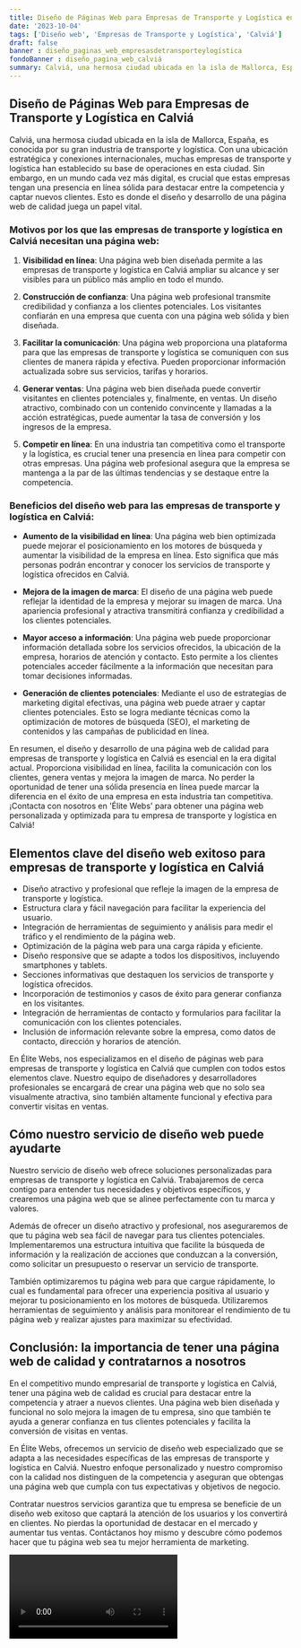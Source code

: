 ```yaml
---
title: Diseño de Páginas Web para Empresas de Transporte y Logística en Calviá
date: '2023-10-04'
tags: ['Diseño web', 'Empresas de Transporte y Logística', 'Calviá']
draft: false
banner : diseño_paginas_web_empresasdetransporteylogística
fondoBanner : diseño_pagina_web_calviá
summary: Calviá, una hermosa ciudad ubicada en la isla de Mallorca, España, es conocida por su gran industria de transporte y logística. Con una ubicación estratégica y conexiones internacionales, muchas empresas de transporte y logística han establecido su base de operaciones en esta ciudad. Sin embargo, en un mundo cada vez más digital, es crucial que estas empresas tengan una presencia en línea sólida para destacar entre la competencia y captar nuevos clientes. Esto es donde el diseño y desarrollo de una página web de calidad juega un papel vital.
---
```


## Diseño de Páginas Web para Empresas de Transporte y Logística en Calviá

Calviá, una hermosa ciudad ubicada en la isla de Mallorca, España, es conocida por su gran industria de transporte y logística. Con una ubicación estratégica y conexiones internacionales, muchas empresas de transporte y logística han establecido su base de operaciones en esta ciudad. Sin embargo, en un mundo cada vez más digital, es crucial que estas empresas tengan una presencia en línea sólida para destacar entre la competencia y captar nuevos clientes. Esto es donde el diseño y desarrollo de una página web de calidad juega un papel vital.

### Motivos por los que las empresas de transporte y logística en Calviá necesitan una página web:

1. **Visibilidad en línea**: Una página web bien diseñada permite a las empresas de transporte y logística en Calviá ampliar su alcance y ser visibles para un público más amplio en todo el mundo.

2. **Construcción de confianza**: Una página web profesional transmite credibilidad y confianza a los clientes potenciales. Los visitantes confiarán en una empresa que cuenta con una página web sólida y bien diseñada.

3. **Facilitar la comunicación**: Una página web proporciona una plataforma para que las empresas de transporte y logística se comuniquen con sus clientes de manera rápida y efectiva. Pueden proporcionar información actualizada sobre sus servicios, tarifas y horarios.

4. **Generar ventas**: Una página web bien diseñada puede convertir visitantes en clientes potenciales y, finalmente, en ventas. Un diseño atractivo, combinado con un contenido convincente y llamadas a la acción estratégicas, puede aumentar la tasa de conversión y los ingresos de la empresa.

5. **Competir en línea**: En una industria tan competitiva como el transporte y la logística, es crucial tener una presencia en línea para competir con otras empresas. Una página web profesional asegura que la empresa se mantenga a la par de las últimas tendencias y se destaque entre la competencia.

### Beneficios del diseño web para las empresas de transporte y logística en Calviá:

- **Aumento de la visibilidad en línea**: Una página web bien optimizada puede mejorar el posicionamiento en los motores de búsqueda y aumentar la visibilidad de la empresa en línea. Esto significa que más personas podrán encontrar y conocer los servicios de transporte y logística ofrecidos en Calviá.

- **Mejora de la imagen de marca**: El diseño de una página web puede reflejar la identidad de la empresa y mejorar su imagen de marca. Una apariencia profesional y atractiva transmitirá confianza y credibilidad a los clientes potenciales.

- **Mayor acceso a información**: Una página web puede proporcionar información detallada sobre los servicios ofrecidos, la ubicación de la empresa, horarios de atención y contacto. Esto permite a los clientes potenciales acceder fácilmente a la información que necesitan para tomar decisiones informadas.

- **Generación de clientes potenciales**: Mediante el uso de estrategias de marketing digital efectivas, una página web puede atraer y captar clientes potenciales. Esto se logra mediante técnicas como la optimización de motores de búsqueda (SEO), el marketing de contenidos y las campañas de publicidad en línea.

En resumen, el diseño y desarrollo de una página web de calidad para empresas de transporte y logística en Calviá es esencial en la era digital actual. Proporciona visibilidad en línea, facilita la comunicación con los clientes, genera ventas y mejora la imagen de marca. No perder la oportunidad de tener una sólida presencia en línea puede marcar la diferencia en el éxito de una empresa en esta industria tan competitiva. ¡Contacta con nosotros en 'Élite Webs' para obtener una página web personalizada y optimizada para tu empresa de transporte y logística en Calviá!

<GifSeo />

<Cta />

## Elementos clave del diseño web exitoso para empresas de transporte y logística en Calviá

- Diseño atractivo y profesional que refleje la imagen de la empresa de transporte y logística.
- Estructura clara y fácil navegación para facilitar la experiencia del usuario.
- Integración de herramientas de seguimiento y análisis para medir el tráfico y el rendimiento de la página web.
- Optimización de la página web para una carga rápida y eficiente.
- Diseño responsive que se adapte a todos los dispositivos, incluyendo smartphones y tablets.
- Secciones informativas que destaquen los servicios de transporte y logística ofrecidos.
- Incorporación de testimonios y casos de éxito para generar confianza en los visitantes.
- Integración de herramientas de contacto y formularios para facilitar la comunicación con los clientes potenciales.
- Inclusión de información relevante sobre la empresa, como datos de contacto, dirección y horarios de atención.

En Élite Webs, nos especializamos en el diseño de páginas web para empresas de transporte y logística en Calviá que cumplen con todos estos elementos clave. Nuestro equipo de diseñadores y desarrolladores profesionales se encargará de crear una página web que no solo sea visualmente atractiva, sino también altamente funcional y efectiva para convertir visitas en ventas.

## Cómo nuestro servicio de diseño web puede ayudarte

Nuestro servicio de diseño web ofrece soluciones personalizadas para empresas de transporte y logística en Calviá. Trabajaremos de cerca contigo para entender tus necesidades y objetivos específicos, y crearemos una página web que se alinee perfectamente con tu marca y valores.

Además de ofrecer un diseño atractivo y profesional, nos aseguraremos de que tu página web sea fácil de navegar para tus clientes potenciales. Implementaremos una estructura intuitiva que facilite la búsqueda de información y la realización de acciones que conduzcan a la conversión, como solicitar un presupuesto o reservar un servicio de transporte.

También optimizaremos tu página web para que cargue rápidamente, lo cual es fundamental para ofrecer una experiencia positiva al usuario y mejorar tu posicionamiento en los motores de búsqueda. Utilizaremos herramientas de seguimiento y análisis para monitorear el rendimiento de tu página web y realizar ajustes para maximizar su efectividad.

## Conclusión: la importancia de tener una página web de calidad y contratarnos a nosotros

En el competitivo mundo empresarial de transporte y logística en Calviá, tener una página web de calidad es crucial para destacar entre la competencia y atraer a nuevos clientes. Una página web bien diseñada y funcional no solo mejora la imagen de tu empresa, sino que también te ayuda a generar confianza en tus clientes potenciales y facilita la conversión de visitas en ventas.

En Élite Webs, ofrecemos un servicio de diseño web especializado que se adapta a las necesidades específicas de las empresas de transporte y logística en Calviá. Nuestro enfoque personalizado y nuestro compromiso con la calidad nos distinguen de la competencia y aseguran que obtengas una página web que cumpla con tus expectativas y objetivos de negocio.

Contratar nuestros servicios garantiza que tu empresa se beneficie de un diseño web exitoso que captará la atención de los usuarios y los convertirá en clientes. No pierdas la oportunidad de destacar en el mercado y aumentar tus ventas. Contáctanos hoy mismo y descubre cómo podemos hacer que tu página web sea tu mejor herramienta de marketing.

<Video />

<CtaBot job='Empresas de Transporte y Logística' city='Calviá'/>

<Gmaps query='Calviá+españa+maps' />